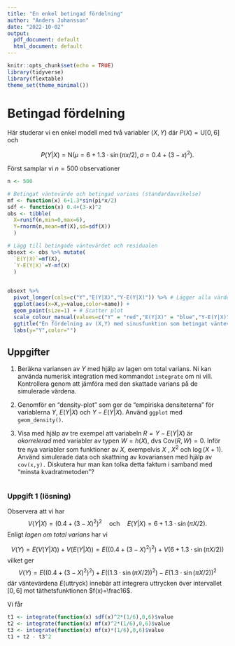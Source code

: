 ```yaml
---
title: "En enkel betingad fördelning"
author: "Anders Johansson"
date: "2022-10-02"
output:
  pdf_document: default
  html_document: default
---
```


```r
knitr::opts_chunk$set(echo = TRUE)
library(tidyverse)
library(flextable)
theme_set(theme_minimal())
```

# Betingad fördelning

Här studerar vi en enkel modell med två variabler $(X,Y)$ där $P(X)=\mathrm U[0,6]$ och

$$P(Y|X)=\mathrm N(\mu=6+1.3\cdot \sin(\pi x/2),\sigma=0.4+(3-x)^2).$$

Först samplar vi $n=500$ observationer

```r
n <- 500

# Betingat väntevärde och betingad varians (standardavvikelse)
mf <- function(x) 6+1.3*sin(pi*x/2)
sdf <- function(x) 0.4+(3-x)^2
obs <- tibble(
  X=runif(n,min=0,max=6),
  Y=rnorm(n,mean=mf(X),sd=sdf(X))
  )

# Lägg till betingade väntevärdet och residualen
obsext <- obs %>% mutate(
  `E(Y|X)`=mf(X),
  `Y-E(Y|X)`=Y-mf(X)
  ) 
  

obsext %>%
  pivot_longer(cols=c("Y","E(Y|X)","Y-E(Y|X)")) %>% # Lägger alla värden i kolonn `value` med namn i `name`
  ggplot(aes(x=X,y=value,color=name)) + 
  geom_point(size=1) + # Scatter plot
  scale_colour_manual(values=c("Y" = "red","E(Y|X)" = "blue","Y-E(Y|X)" ="black")) + # Val av färger
  ggtitle("En fördelning av (X,Y) med sinusfunktion som betingat väntevärde av Y") + # 
  labs(y="Y",color="")
```

## Uppgifter

1.  Beräkna variansen av $Y$ med hjälp av lagen om total varians. Ni kan använda numerisk integration med kommandot `integrate` om ni vill. Kontrollera genom att jämföra med den skattade varians på de simulerade värdena.\

2.  Genomför en "density-plot" som ger de "empiriska densiteterna" för variablerna $Y$, $E(Y|X)$ och $Y-E(Y|X)$. Använd `ggplot` med `geom_density()`.

3.  Visa med hjälp av tre exempel att variabeln $R=Y-E(Y|X)$ är *okorrelerad* med variabler av typen $W=h(X)$, dvs $\mathrm{Cov}(R,W)=0$. Inför tre nya variabler som funktioner av $X$, exempelvis $X$ , $X^2$ och $\log(X+1)$. Använd simulerade data och skattning av kovariansen med hjälp av `cov(x,y).` Diskutera hur man kan tolka detta faktum i samband med "minsta kvadratmetoden"?

```r

```

### Uppgift 1 (lösning)

Observera att vi har $$
V(Y|X) = (0.4+(3-X)^2)^2\quad\text{och}\quad E(Y|X) = 6+1.3\cdot \sin(\pi X/2).
$$ Enligt *lagen om total varians* har vi

$$
V(Y) = E(V(Y|X)) + V(E(Y|X)) = E((0.4+(3-X)^2)^2) + V(6+1.3\cdot \sin(\pi X/2))
$$ vilket ger $$
 V(Y) = E((0.4+(3-X)^2)^2) + E((1.3\cdot \sin(\pi X/2))^2) - E(1.3\cdot \sin(\pi X/2))^2
$$ där väntevärdena $E(\text{uttryck})$ innebär att integrera uttrycken över intervallet $[0,6]$ mot täthetsfunktionen $f(x)=\frac16$.

Vi får

```r
t1 <- integrate(function(x) sdf(x)^2*(1/6),0,6)$value
t2 <- integrate(function(x) mf(x)^2*(1/6),0,6)$value
t3 <- integrate(function(x) mf(x)*(1/6),0,6)$value
t1 + t2 - t3^2
```
